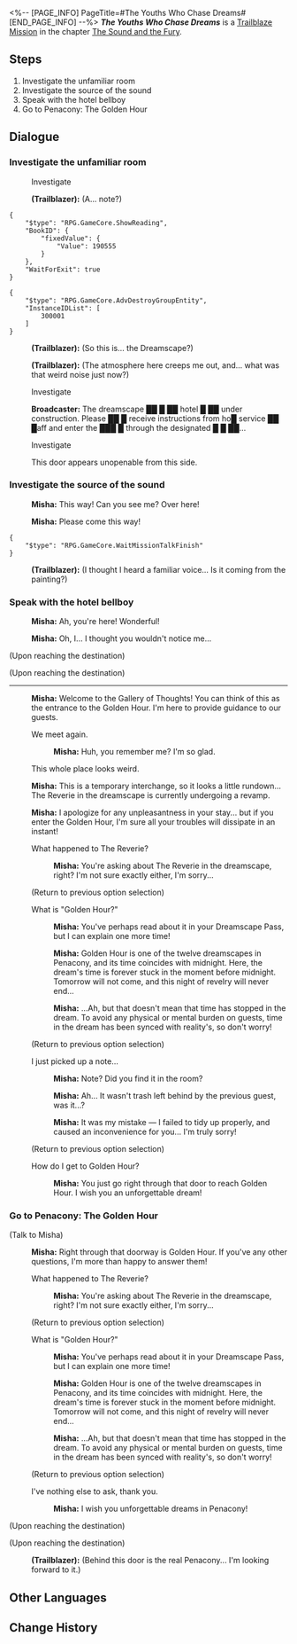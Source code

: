 <%-- [PAGE_INFO]
PageTitle=#The Youths Who Chase Dreams#
[END_PAGE_INFO] --%>
{{Stub|Dialogue.}}
{{Mission Infobox
|id            = 1030202
|title         = 
|image         = <!--Mission The Youths Who Chase Dreams.png-->
|type          = Trailblaze
|event_name    = 
|chapter       = The Sound and the Fury
|requirements  = {{subst:void|<!--Unknown: {"Type":"Manual"}-->}}
|summary       = <!--official mission summary from Fate's Atlas-->
|characters    = Broadcaster; Misha; Trailblazer
|startLocation = [[Penacony]] - [[Gallery of Thoughts]]
|world         = Penacony
|area          = Gallery of Thoughts
|prev          = 
|next          = 
|rewards       = Trailblaze EXP*800; Stellar Jade*100; Traveler's Guide*8; Refined Aether*6; Lost Crystal*6; "Realitätsprinzip"*1 { text = "Realitätsprinzip" }; Credit*80,000
}}
'''''The Youths Who Chase Dreams''''' is a [[Trailblaze Mission]] in the chapter [[The Sound and the Fury]].

==Steps==
# Investigate the unfamiliar room
# Investigate the source of the sound
# Speak with the hotel bellboy
# Go to Penacony: The Golden Hour

<!--
==Gameplay Notes==

--><!--
==Trial Character==

-->
==Dialogue==
{{Stub Dialogue}}

===Investigate the unfamiliar room{{subst:void|<!--103020201-->}}===
{{Mission Description|type=trailblaze|location=Gallery of Thoughts|Under the guidance of a sweet voice, your thoughts grow clouded and flowing, transcending reality along with the smoke that fills your room, as you arrive in a Dreamscape created from a "Memory Zone." However, the scene you find before you is not a beautiful dream. It seems more like a nightmare. Not only that, but this room has a faint air of déjà vu about it.<br />Have you actually entered Penacony? It seems that you must find a way to make sense of your situation.}}
{{Dialogue Start}}


:{{DIcon|Loupe}} Investigate
:{{A|VO chapter3 1 player 110 m.ogg}} {{A|VO chapter3 1 player 110 f.ogg}} '''(Trailblazer):''' (A... note?)
<pre>{
	"$type": "RPG.GameCore.ShowReading",
	"BookID": {
		"fixedValue": {
			"Value": 190555
		}
	},
	"WaitForExit": true
}</pre>
<pre>{
	"$type": "RPG.GameCore.AdvDestroyGroupEntity",
	"InstanceIDList": [
		300001
	]
}</pre>
:{{A|VO chapter3 1 player 108 m.ogg}} {{A|VO chapter3 1 player 108 f.ogg}} '''(Trailblazer):''' (So this is... the Dreamscape?)
:{{A|VO chapter3 1 player 109 m.ogg}} {{A|VO chapter3 1 player 109 f.ogg}} '''(Trailblazer):''' (The atmosphere here creeps me out, and... what was that weird noise just now?)

:{{DIcon|Loupe}} Investigate
:{{A|VO chapter3 1 tishi 108.ogg}} '''Broadcaster:''' The dreamscape ██ █ ██ hotel █ ██ under construction. Please ██ █ receive instructions from ho█ service ██ █aff and enter the ███ █ through the designated █ █ ██...

:{{DIcon|Loupe}} Investigate
:This door appears unopenable from this side.
{{Dialogue End}}

===Investigate the source of the sound{{subst:void|<!--103020202-->}}===
{{Mission Description|type=trailblaze|location=Gallery of Thoughts|update|Under the guidance of a sweet voice, your thoughts grow clouded and flowing, transcending reality along with the smoke that fills your room, as you arrive in a Dreamscape created from a "Memory Zone." However, the scene you find before you is not a beautiful dream. It seems more like a nightmare. Not only that, but this room has a faint air of déjà vu about it.<br />As you investigate, you hear a panicked shout coming from a certain spot in the room... Perhaps you should go and check just who this voice belongs to.}}
{{Dialogue Start}}

:{{A|VO chapter3 1 misha 115.ogg}} '''Misha:''' This way! Can you see me? Over here!
:{{A|VO chapter3 1 misha 116.ogg}} '''Misha:''' Please come this way!
<pre>{
	"$type": "RPG.GameCore.WaitMissionTalkFinish"
}</pre>
:{{A|VO chapter3 1 player 111 m.ogg}} {{A|VO chapter3 1 player 111 f.ogg}} '''(Trailblazer):''' (I thought I heard a familiar voice... Is it coming from the painting?)
{{Dialogue End}}

===Speak with the hotel bellboy{{subst:void|<!--103020203-->}}===
{{Mission Description|type=trailblaze|location=Gallery of Thoughts|update|As you touch the frame, you are pulled in by an irresistible force, coming to a "World Within the Painting"... No, this is actually just another area of the Dreamscape, a very long corridor.<br />The hotel bellboy Misha is awaiting you here. It seems he wishes to speak with you.}}
{{Dialogue Start}}
:<!--1-second delay-->
:{{A|VO chapter3 1 misha 117.ogg}} '''Misha:''' Ah, you're here! Wonderful!
:{{A|VO chapter3 1 misha 118.ogg}} '''Misha:''' Oh, I... I thought you wouldn't notice me...
;(Upon reaching the destination)

;(Upon reaching the destination)
----
:{{A|VO chapter3 1 misha 119.ogg}} '''Misha:''' Welcome to the Gallery of Thoughts! You can think of this as the entrance to the Golden Hour. I'm here to provide guidance to our guests.
:{{DIcon|Arrow}} We meet again.
::{{A|VO chapter3 1 misha 120.ogg}} '''Misha:''' Huh, you remember me? I'm so glad.
:{{DIcon|Arrow}} This whole place looks weird.
:{{A|VO chapter3 1 misha 121.ogg}} '''Misha:''' This is a temporary interchange, so it looks a little rundown... The Reverie in the dreamscape is currently undergoing a revamp.
:{{A|VO chapter3 1 misha 122.ogg}} '''Misha:''' I apologize for any unpleasantness in your stay... but if you enter the Golden Hour, I'm sure all your troubles will dissipate in an instant!
:{{DIcon|Talk}} What happened to The Reverie?
::{{A|VO chapter3 1 misha 123.ogg}} '''Misha:''' You're asking about The Reverie in the dreamscape, right? I'm not sure exactly either, I'm sorry...
:;(Return to previous option selection)
:{{DIcon|Talk}} What is "Golden Hour?"
::{{A|VO chapter3 1 misha 124.ogg}} '''Misha:''' You've perhaps read about it in your Dreamscape Pass, but I can explain one more time!
::{{A|VO chapter3 1 misha 125.ogg}} '''Misha:''' Golden Hour is one of the twelve dreamscapes in Penacony, and its time coincides with midnight. Here, the dream's time is forever stuck in the moment before midnight. Tomorrow will not come, and this night of revelry will never end...
::{{A|VO chapter3 1 misha 126.ogg}} '''Misha:''' ...Ah, but that doesn't mean that time has stopped in the dream. To avoid any physical or mental burden on guests, time in the dream has been synced with reality's, so don't worry!
:;(Return to previous option selection)
:{{DIcon|Talk}} I just picked up a note...
::{{A|VO chapter3 1 misha 127.ogg}} '''Misha:''' Note? Did you find it in the room?
::{{A|VO chapter3 1 misha 128.ogg}} '''Misha:''' Ah... It wasn't trash left behind by the previous guest, was it...?
::{{A|VO chapter3 1 misha 129.ogg}} '''Misha:''' It was my mistake &mdash; I failed to tidy up properly, and caused an inconvenience for you... I'm truly sorry!
:;(Return to previous option selection)
:{{DIcon|Arrow}} How do I get to Golden Hour?
::{{A|VO chapter3 1 misha 130.ogg}} '''Misha:''' You just go right through that door to reach Golden Hour. I wish you an unforgettable dream!
{{Dialogue End}}

===Go to Penacony: The Golden Hour{{subst:void|<!--103020204-->}}===
{{Mission Description|type=trailblaze|location=Gallery of Thoughts|update|Having heard Misha's explanation, you come to understand that the Reverie hotel within the dream is under maintenance and all guests must therefore pass through a temporary transfer station in order to reach Golden Hour. This is the true nature of the room you were just in.<br />Now, you need only touch the other picture frame to finally enter Penacony.}}
{{Dialogue Start}}


;(Talk to Misha)
:{{A|VO chapter3 1 misha 131.ogg}} '''Misha:''' Right through that doorway is Golden Hour. If you've any other questions, I'm more than happy to answer them!
:{{DIcon|Talk}} What happened to The Reverie?
::{{A|VO chapter3 1 misha 132.ogg}} '''Misha:''' You're asking about The Reverie in the dreamscape, right? I'm not sure exactly either, I'm sorry...
:;(Return to previous option selection)
:{{DIcon|Talk}} What is "Golden Hour?"
::{{A|VO chapter3 1 misha 133.ogg}} '''Misha:''' You've perhaps read about it in your Dreamscape Pass, but I can explain one more time!
::{{A|VO chapter3 1 misha 134.ogg}} '''Misha:''' Golden Hour is one of the twelve dreamscapes in Penacony, and its time coincides with midnight. Here, the dream's time is forever stuck in the moment before midnight. Tomorrow will not come, and this night of revelry will never end...
::{{A|VO chapter3 1 misha 135.ogg}} '''Misha:''' ...Ah, but that doesn't mean that time has stopped in the dream. To avoid any physical or mental burden on guests, time in the dream has been synced with reality's, so don't worry!
:;(Return to previous option selection)
:{{DIcon|Arrow}} I've nothing else to ask, thank you.
::{{A|VO chapter3 1 misha 136.ogg}} '''Misha:''' I wish you unforgettable dreams in Penacony!
;(Upon reaching the destination)

;(Upon reaching the destination)
:{{A|VO chapter3 1 player 112 m.ogg}} {{A|VO chapter3 1 player 112 f.ogg}} '''(Trailblazer):''' (Behind this door is the real Penacony... I'm looking forward to it.)
{{Dialogue End}}

==Other Languages==
{{Other Languages
|en   = The Youths Who Chase Dreams
|zhs  = 那些逐梦的年轻人
|zht  = 那些逐夢的年輕人
|ja   = 夢を追う若人たちよ
|ko   = 꿈을 좇는 젊은이들
|es   = Los jóvenes soñadores
|fr   = Jeunes chasseurs de rêves
|ru   = В погоне за мечтой
|th   = หนุ่มสาวนักล่าฝัน
|vi   = Những Người Trẻ Tuổi Tìm Mộng
|de   = Die traumjagende Jugend
|id   = Anak-Anak Muda Pengejar Mimpi Itu
|pt   = Os Jovens Que Perseguem Sonhos
}}

==Change History==
{{Change History|2.0}}

